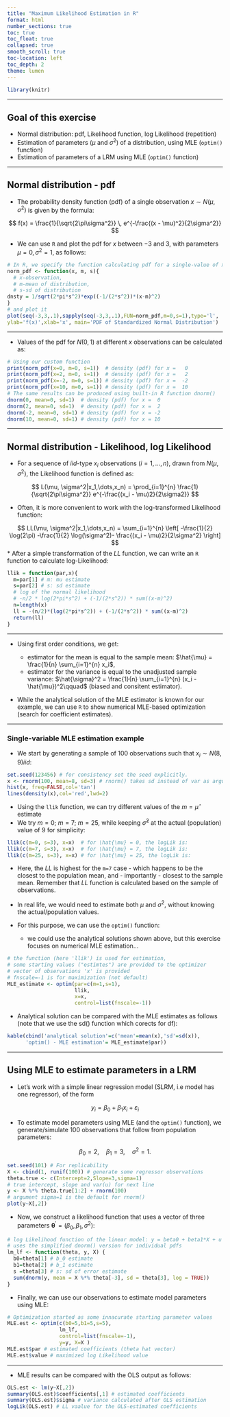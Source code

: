 ```yaml
---
title: "Maximum Likelihood Estimation in R"
format: html
number_sections: true
toc: true
toc_float: true
collapsed: true
smooth_scroll: true
toc-location: left
toc_depth: 2
theme: lumen
---
```


```r
library(knitr)
```

---

## Goal of this exercise

- Normal distribution: pdf, Likelihood function, log Likelihood (repetition)     
- Estimation of parameters ($\mu$ and $\sigma^2$) of a distribution, using MLE (`optim()` function)  
- Estimation of parameters of a LRM using MLE (`optim()` function)  

--- 

## Normal distribution - pdf

* The probability density function (pdf) of a single observation $x \sim N(\mu,\sigma^2)$ is given by the formula:

$$
f(x) = \frac{1}{\sqrt{2\pi\sigma^2}} \, e^{-\frac{(x - \mu)^2}{2\sigma^2}}
$$

* We can use `R` and plot the pdf for $x$ between $-3$ and $3$, with parameters $\mu=0, \sigma^2=1$, as follows:


```r
# In R, we specify the function calculating pdf for a single-value of x as:
norm_pdf <- function(x, m, s){     
  # x-observation, 
  # m-mean of distribution, 
  # s-sd of distribution
dnsty = 1/sqrt(2*pi*s^2)*exp((-1/(2*s^2))*(x-m)^2)
}
# and plot it
plot(seq(-3,3,.1),sapply(seq(-3,3,.1),FUN=norm_pdf,m=0,s=1),type='l',
ylab='f(x)',xlab='x', main='PDF of Standardized Normal Distribution')
```

--- 

* Values of the pdf for $N(0,1)$ at different $x$ observations can be calculated as:

```r
# Using our custom function
print(norm_pdf(x=0, m=0, s=1))  # density (pdf) for x =   0
print(norm_pdf(x=2, m=0, s=1))  # density (pdf) for x =   2
print(norm_pdf(x=-2, m=0, s=1)) # density (pdf) for x =  -2
print(norm_pdf(x=10, m=0, s=1)) # density (pdf) for x =  10
# The same results can be produced using built-in R function dnorm()
dnorm(0, mean=0, sd=1)  # density (pdf) for x =  0
dnorm(2, mean=0, sd=1)  # density (pdf) for x =  2
dnorm(-2, mean=0, sd=1) # density (pdf) for x = -2
dnorm(10, mean=0, sd=1) # density (pdf) for x = 10
```


---- 

## Normal distribution - Likelihood, log Likelihood

* For a sequence of *iid*-type $x_i$ observations $(i=1,\dots,n)$, drawn from $N(\mu,\sigma^2)$, the Likelihood function is defined as:

$$
L(\mu, \sigma^2|x_1,\dots,x_n) = \prod_{i=1}^{n}
\frac{1}{\sqrt{2\pi\sigma^2}} e^{-\frac{(x_i - \mu)2}{2\sigma2}} 
$$


* Often, it is more convenient to work with the log-transformed Likelihood function:


$$
LL(\mu, \sigma^2|x_1,\dots,x_n) =
 \sum_{i=1}^{n} \left[ -\frac{1}{2} \log(2\pi) -\frac{1}{2} \log(\sigma^2)- \frac{(x_i - \mu)2}{2\sigma^2} \right]
$$
 * After a simple transformation of the *LL* function, we can write an `R` function to calculate log-Likelihood:
 


```r
llik = function(par,x){
  m=par[1] # m: mu estimate
  s=par[2] # s: sd estimate
  # log of the normal likelihood
  # -n/2 * log(2*pi*s^2) + (-1/(2*s^2)) * sum((x-m)^2)
  n=length(x)
  ll = -(n/2)*(log(2*pi*s^2)) + (-1/(2*s^2)) * sum((x-m)^2)
  return(ll)
}
```


--- 

* Using first order conditions, we get:

    - estimator for the mean is equal to the sample mean: $\hat{\mu} = \frac{1}{n} \sum_{i=1}^{n} x_i$,  
    - estimator for the variance is equal to the unadjusted sample variance: $\hat{\sigma}^2 = \frac{1}{n} \sum_{i=1}^{n} (x_i - \hat{\mu})^2\qquad$  (biased and consitent estimator).


* While the analytical solution of the MLE estimator is known for our example, we can use `R` to show numerical MLE-based optimization (search for coefficient estimates).

---

### Single-variable MLE estimation example

* We start by generating a sample of 100 observations such that $x_i \sim N(8,9)$*iid*:


```r
set.seed(123456) # for consistency set the seed explicitly.
x <- rnorm(100, mean=8, sd=3) # rnorm() takes sd instead of var as argument
hist(x, freq=FALSE,col='tan')
lines(density(x),col='red',lwd=2)
```


* Using the `llik` function, we can try different values of the $m=\hat{\mu}$ estimate  
* We try $m=0;~m=7;~m=25$, while keeping $\hat{\sigma}^2$ at the actual (population) value of $9$ for simplicity:

```r
llik(c(m=0, s=3), x=x)  # for \hat{\mu} = 0, the logLik is:
llik(c(m=7, s=3), x=x)  # for \hat{\mu} = 7, the logLik is:
llik(c(m=25, s=3), x=x) # for \hat{\mu} = 25, the logLik is:
```

* Here, the *LL* is highest for the `m=7` case - which happens to be the closest to the population mean, and - importantly - closest to the sample mean. Remember that *LL* function is calculated based on the sample of observations. 

* In real life, we would need to estimate both $\mu$ and $\sigma^2$, without knowing the actual/population values.

* For this purpose, we can use the `optim()` function:
    - we could use the analytical solutions shown above, but this exercise focuses on numerical MLE estimation...  
    

```r
# the function (here 'llik') is used for estimation,
# some starting values ("estimtes") are provided to the optimizer 
# vector of observations 'x' is provided
# fnscale=-1 is for maximization (not default)
MLE_estimate <- optim(par=c(m=1,s=1), 
                      llik, 
                      x=x, 
                      control=list(fnscale=-1))
```

* Analytical solution can be compared with the MLE estimates as follows (note that we use the sd() function which corects for df):


```r
kable(cbind('analytical solution'=c('mean'=mean(x),'sd'=sd(x)),
      'optim() - MLE estimation'= MLE_estimate$par))
```



---

## Using MLE to estimate parameters in a LRM

* Let's work with a simple linear regression model (SLRM, i.e model has one regressor), of the form

$$
y_i = \beta_0 + \beta_1 x_i + \varepsilon_i
$$

* To estimate model parameters using MLE (and the `optim()` function), we generate/simulate 100 observations that follow from population parameters:

$$\beta_0 = 2,\quad \beta_1=3,\quad \sigma^2 = 1.$$


```r
set.seed(101) # For replicability
X <- cbind(1, runif(100)) # generate some regressor observations
theta.true <- c(Intercept=2,Slope=3,sigma=1) 
# true intercept, slope and var(u) for next line
y <- X %*% theta.true[1:2] + rnorm(100)      
# argument sigma=1 is the default for rnorm()
plot(y~X[,2])
```

* Now, we construct a likelihood function that uses a vector of three parameters $\pmb{\theta}^{\prime}=(\beta_0,\beta_1,\sigma^2)$: 

```r
# log Likelihood function of the linear model: y = beta0 + beta1*X + u
# uses the simplified dnorm() version for individual pdfs
lm_lf <- function(theta, y, X) {
  b0=theta[1] # b_0 estimate
  b1=theta[2] # b_1 estimate
  s =theta[3] # s: sd of error estimate
  sum(dnorm(y, mean = X %*% theta[-3], sd = theta[3], log = TRUE))
}
```

* Finally, we can use our observations to estimate model parameters using MLE: 

```r
# Optimization started as some innacurate starting parameter values
MLE.est <- optim(c(b0=5,b1=5,s=5),                           
                 lm_lf,                             
                 control=list(fnscale=-1),  
                 y=y, X=X )                          
MLE.est$par # estimated coefficients (theta hat vector)
MLE.est$value # maximized log Likelihood value
```

---

* MLE results can be compared with the OLS output as follows:  

```r
OLS.est <- lm(y~X[,2])
summary(OLS.est)$coefficients[,1] # estimated coefficients
summary(OLS.est)$sigma # variance calculated after OLS estimation
logLik(OLS.est) # LL vaalue for the OLS-estimated coefficients
```



